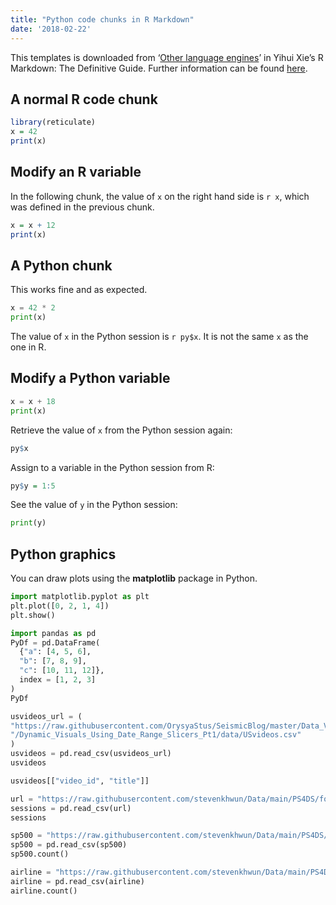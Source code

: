 ```yaml
---
title: "Python code chunks in R Markdown"
date: '2018-02-22'
---
```


This templates is downloaded from ‘[Other language engines](https://bookdown.org/yihui/rmarkdown/language-engines.html)’ in Yihui Xie’s R Markdown: The Definitive Guide. Further information can be found [here](https://ulyngs.github.io/oxforddown/index.html).


## A normal R code chunk

```r
library(reticulate)
x = 42
print(x)
```

## Modify an R variable

In the following chunk, the value of `x` on the right hand side
is `r x`, which was defined in the previous chunk.

```r
x = x + 12
print(x)
```

## A Python chunk

This works fine and as expected. 

```python
x = 42 * 2
print(x) 
```

The value of `x` in the Python session is `r py$x`.
It is not the same `x` as the one in R.

## Modify a Python variable

```python
x = x + 18 
print(x)
```

Retrieve the value of `x` from the Python session again:

```r
py$x
```

Assign to a variable in the Python session from R:

```r
py$y = 1:5
```

See the value of `y` in the Python session:

```python
print(y)
```

## Python graphics

You can draw plots using the **matplotlib** package in Python.

```python
import matplotlib.pyplot as plt
plt.plot([0, 2, 1, 4])
plt.show()
```

```python
import pandas as pd
PyDf = pd.DataFrame(
  {"a": [4, 5, 6],
  "b": [7, 8, 9],
  "c": [10, 11, 12]},
  index = [1, 2, 3]
)
PyDf
```



```python
usvideos_url = (
"https://raw.githubusercontent.com/OrysyaStus/SeismicBlog/master/Data_Visualizations"
"/Dynamic_Visuals_Using_Date_Range_Slicers_Pt1/data/USvideos.csv"
)
usvideos = pd.read_csv(usvideos_url)
usvideos
```

```python
usvideos[["video_id", "title"]]
```

```python
url = "https://raw.githubusercontent.com/stevenkhwun/Data/main/PS4DS/four_sessions.csv"
sessions = pd.read_csv(url)
sessions
```

```python
sp500 = "https://raw.githubusercontent.com/stevenkhwun/Data/main/PS4DS/sp500_data.csv.gz"
sp500 = pd.read_csv(sp500)
sp500.count()
```

```python
airline = "https://raw.githubusercontent.com/stevenkhwun/Data/main/PS4DS/airline_stats.csv"
airline = pd.read_csv(airline)
airline.count()
```



